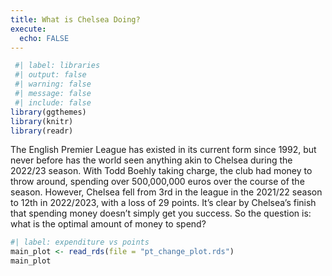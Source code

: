 ```yaml
---
title: What is Chelsea Doing?
execute:
  echo: FALSE
---
```


```r
 #| label: libraries
 #| output: false
 #| warning: false
 #| message: false
 #| include: false
library(ggthemes)
library(knitr)
library(readr)
```

The English Premier League has existed in its current form since 1992, but never before has the world seen anything akin to Chelsea during the 2022/23 season. With Todd Boehly taking charge, the club had money to throw around, spending over 500,000,000 euros over the course of the season. However, Chelsea fell from 3rd in the league in the 2021/22 season to 12th in 2022/2023, with a loss of 29 points. It's clear by Chelsea's finish that spending money doesn't simply get you success. So the question is: what is the optimal amount of money to spend?

```r
#| label: expenditure vs points
main_plot <- read_rds(file = "pt_change_plot.rds")
main_plot
```
